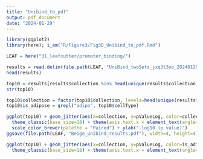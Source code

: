 ```yaml
---
title: "Unibind_to_pdf"
output: pdf_document
date: "2024-01-29"
---
```


```r
library(ggplot2)
library(here); i_am("R/Figure3/Fig3D_Unibind_to_pdf.Rmd")
```


```r
LEAF = here("31_leafcutter/promoter_binding/")

results = read.delim(file.path(LEAF, "UniBind_twoSets_jxq3t3oo_20240129/allEnrichments.tsv"))
head(results)
```

```r
top10 = results[results$collection %in% head(unique(results$collection), n=10),]
str(top10)

top10$collection = factor(top10$collection, levels=head(unique(results$collection), n=10))
top10$is_adipose = grepl("adipo", top10$cellType)
```

```r
ggplot(top10) + geom_jitter(aes(x=collection, y=pValueLog, color=collection), show.legend = F, size=2) + 
  theme_classic(base_size=18) + theme(axis.text.x = element_text(angle=45, hjust=1), axis.title.x = element_blank()) +
  scale_color_brewer(palette = "Paired") + ylab("-log10 (p value)")
ggsave(file.path(LEAF, "Beige_unibind_results.pdf"), width=4, height=4)

ggplot(top10) + geom_jitter(aes(x=collection, y=pValueLog, color=is_adipose)) + 
  theme_classic(base_size=18) + theme(axis.text.x = element_text(angle=45, hjust=1)) 
```


